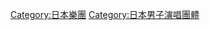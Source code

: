{{catmore}}

{{DEFAULTSORT:Kobukuro}}
[[Category:日本樂團|Category:日本樂團]]
[[Category:日本男子演唱團體|Category:日本男子演唱團體]]